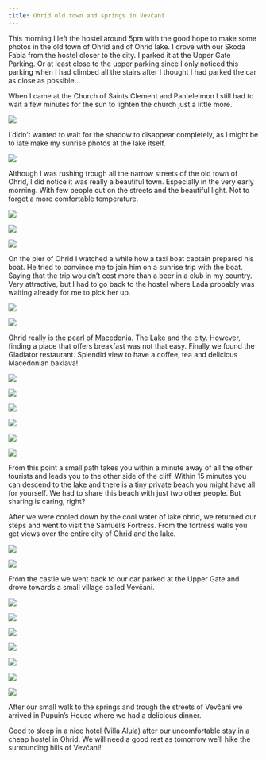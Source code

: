 ```yaml
---
title: Ohrid old town and springs in Vevčani
---
```


This morning I left the hostel around 5pm with the good hope to make some photos in the old town of Ohrid and of Ohrid lake. I drove with our Skoda Fabia from the hostel closer to the city. I parked it at the Upper Gate Parking. Or at least close to the upper parking since I only noticed this parking when I had climbed all the stairs after I thought I had parked the car as close as possible…

When I came at the Church of Saints Clement and Panteleimon I still had to wait a few minutes for the sun to lighten the church just a little more.

<Image
    src='images/DSC_8760.jpg'
    caption='Church of Saints Clement and Panteleimon at sunrise in Ohrid.'
/>

I didn’t wanted to wait for the shadow to disappear completely, as I might be to late make my sunrise photos at the lake itself.

<Image
    src='images/DSC_8762.jpg'
    caption='Small taxi boats still wait for the first pasengers. And for the captain!'
/>

Although I was rushing trough all the narrow streets of the old town of Ohrid, I did notice it was really a beautiful town. Especially in the very early morning. With few people out on the streets and the beautiful light. Not to forget a more comfortable temperature.

<Image
    src='images/DSC_8790.jpg'
    caption='Jovan Kaneo Church'
/>


<Image
    src='images/DSC_8791.jpg'
    caption=''
/>


<Image
    src='images/DSC_8796.jpg'
    caption='View on the old town of Ohrid seen from the pier on Lake Ohrid.'
/>


On the pier of Ohrid I watched a while how a taxi boat captain prepared his boat. He tried to convince me to join him on a sunrise trip with the boat. Saying that the trip wouldn’t cost more than a beer in a club in my country. Very attractive, but I had to go back to the hostel where Lada probably was waiting already for me to pick her up.

<Image
    src='images/DSC_8798.jpg'
    portrait
    caption='Narrow streets in the old town of Ohrid with traditional Macedonian architecture.'
/>


<Image
    src='images/DSC_8805.jpg'
    portrait
    caption='These lanterns are everywhere in Ohrid. Very well done!'
/>


Ohrid really is the pearl of Macedonia. The Lake and the city. However, finding a place that offers breakfast was not that easy. Finally we found the Gladiator restaurant. Splendid view to have a coffee, tea and delicious Macedonian baklava!

<Image
    src='images/DSC_8811.jpg'
    caption='Wonderful view over the old town and Ohrid lake from the balcony of a the Gladiator restaurant. Just next to the Antique Theatre of Ohrid.'
/>


<Image
    src='images/DSC_8813.jpg'
    caption='View from the first floor balcony of the Gladiator restaurant on the Antique Theatre of Ohrid and the old town.'
/>


<Image
    src='images/DSC_8816.jpg'
    caption='One more time the Church of Saints Clement and Panteleimon.'
/>


<Image
    src='images/DSC_8817.jpg'
    caption='Flowers in Ohrid 🙂'
/>


<Image
    src='images/DSC_8818.jpg'
    caption='The small Kaneo beach in Ohrid.'
/>


<Image
    src='images/DSC_8824.jpg'
    caption='Nope, that’s not a miniature church!'
/>

From this point a small path takes you within a minute away of all the other tourists and leads you to the other side of the cliff. Within 15 minutes you can descend to the lake and there is a tiny private beach you might have all for yourself. We had to share this beach with just two other people. But sharing is caring, right?

After we were cooled down by the cool water of lake ohrid, we returned our steps and went to visit the Samuel’s Fortress. From the fortress walls you get views over the entire city of Ohrid and the lake.

<Image
    src='images/DSC_8845.jpg'
    caption='View from one of the watch towers of Samuel’s fortress in Ohrid.'
/>


<Image
    src='images/DSC_8841.jpg'
    caption='On the other side we can see the entire town of Ohrid.'
/>

From the castle we went back to our car parked at the Upper Gate and drove towards a small village called Vevčani.

<Image
    src='images/DSC_8855.jpg'
    caption='View from our hotel room in Vevčani.'
/>


<Image
    src='images/DSC_8859.jpg'
    caption='The garden of the church in Vevčani.'
/>


<Image
    src='images/DSC_8865.jpg'
    caption='Restoran Vo Izvor near the springs of Vevčani.'
/>


<Image
    src='images/DSC_8867.jpg'
    caption='The springs of Vevčani are a collection of streams and a small river just above the village. It’s a perfect place for a small evening stroll.'
/>


<Image
    src='images/DSC_8872.jpg'
    caption='View down on Vevčani.'
/>


<Image
    src='images/DSC_8875.jpg'
    caption='The entire village got a delivery of wood today. I hope nobody got stuck with their car as most of the streets got blocked on both sides!'
/>


<Image
    src='images/DSC_8880.jpg'
    caption='Street in Vevčani.'
/>


After our small walk to the springs and trough the streets of Vevčani we arrived in Pupuin’s House where we had a delicious dinner.

Good to sleep in a nice hotel (Villa Alula) after our uncomfortable stay in a cheap hostel in Ohrid. We will need a good rest as tomorrow we’ll hike the surrounding hills of Vevčani!